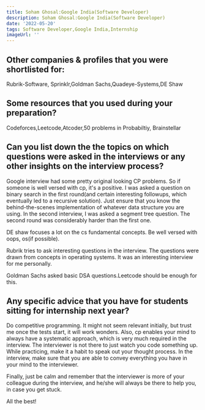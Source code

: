 ```yaml
---
title: Soham Ghosal:Google India(Software Developer)
description: Soham Ghosal:Google India(Software Developer)
date: '2022-05-20'
tags: Software Developer,Google India,Internship
imageUrl: ''
---
```


## Other companies & profiles that you were shortlisted for:
Rubrik-Software, Sprinklr,Goldman Sachs,Quadeye-Systems,DE Shaw

## Some resources that you used during your preparation?
Codeforces,Leetcode,Atcoder,50 problems in Probabiltiy, Brainstellar

## Can you list down the the topics on which questions were asked in the interviews or any other insights on the interview process?
Google interview had some pretty original looking CP problems. So if someone is well versed with cp, it's a positive. I was asked a question on binary search in the first round(and certain interesting followups, which eventually led to a recursive solution). Just ensure that you know the behind-the-scenes implementation of whatever data structure you are using.
In the second interview, I was asked a segment tree question. The second round was considerably harder than the first one.

DE shaw focuses a lot on the cs fundamental concepts. Be well versed with oops, os(if possible).

Rubrik tries to ask interesting questions in the interview. The questions were drawn from concepts in operating systems. It was an interesting interview for me personally.

Goldman Sachs asked basic DSA questions.Leetcode should be enough for this. 


## Any specific advice that you have for students sitting for internship next year?
Do competitive programming. It might not seem relevant initially, but trust me once the tests start, it will work wonders. Also, cp enables your mind to always have a systematic approach, which is very much required in the interview. The interviewer is not there to just watch you code something up. While practicing, make it a habit to speak out your thought process. In the interview, make sure that you are able to convey everything you have in your mind to the interviewer.

Finally, just be calm and remember that the interviewer is more of your colleague during the interview, and he/she will always be there to help you, in case you get stuck.

All the best!

